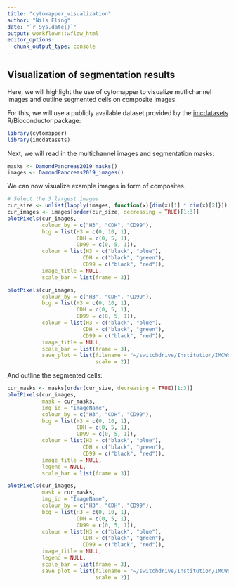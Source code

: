 ```yaml
---
title: "cytomapper_visualization"
author: "Nils Eling"
date: "`r Sys.date()`"
output: workflowr::wflow_html
editor_options:
  chunk_output_type: console
---
```


## Visualization of segmentation results 

Here, we will highlight the use of cytomapper to visualize mutlichannel 
images and outline segmented cells on composite images.

For this, we will use a publicly available dataset provided by the 
[imcdatasets](https://bioconductor.org/packages/release/data/experiment/html/imcdatasets.html) 
R/Bioconductor package:

```r
library(cytomapper)
library(imcdatasets)
```

Next, we will read in the multichannel images and segmentation masks:

```r
masks <- DamondPancreas2019_masks()
images <- DamondPancreas2019_images()
```

We can now visualize example images in form of composites.

```r
# Select the 3 largest images
cur_size <- unlist(lapply(images, function(x){dim(x)[1] * dim(x)[2]}))
cur_images <- images[order(cur_size, decreasing = TRUE)[1:3]]
plotPixels(cur_images, 
           colour_by = c("H3", "CDH", "CD99"), 
           bcg = list(H3 = c(0, 10, 1),
                      CDH = c(0, 5, 1),
                      CD99 = c(0, 5, 1)),
           colour = list(H3 = c("black", "blue"),
                        CDH = c("black", "green"),
                        CD99 = c("black", "red")),
           image_title = NULL,
           scale_bar = list(frame = 3))

plotPixels(cur_images, 
           colour_by = c("H3", "CDH", "CD99"), 
           bcg = list(H3 = c(0, 10, 1),
                      CDH = c(0, 5, 1),
                      CD99 = c(0, 5, 1)),
           colour = list(H3 = c("black", "blue"),
                        CDH = c("black", "green"),
                        CD99 = c("black", "red")),
           image_title = NULL,
           scale_bar = list(frame = 3),
           save_plot = list(filename = "~/switchdrive/Institution/IMCWorkflow/biorxiv_submission/Figures/Figure_3/composite.png",
                            scale = 2))
```

And outline the segmented cells:

```r
cur_masks <- masks[order(cur_size, decreasing = TRUE)[1:3]]
plotPixels(cur_images, 
           mask = cur_masks,
           img_id = "ImageName",
           colour_by = c("H3", "CDH", "CD99"), 
           bcg = list(H3 = c(0, 10, 1),
                      CDH = c(0, 5, 1),
                      CD99 = c(0, 5, 1)),
           colour = list(H3 = c("black", "blue"),
                        CDH = c("black", "green"),
                        CD99 = c("black", "red")),
           image_title = NULL,
           legend = NULL,
           scale_bar = list(frame = 3))

plotPixels(cur_images, 
           mask = cur_masks,
           img_id = "ImageName",
           colour_by = c("H3", "CDH", "CD99"), 
           bcg = list(H3 = c(0, 10, 1),
                      CDH = c(0, 5, 1),
                      CD99 = c(0, 5, 1)),
           colour = list(H3 = c("black", "blue"),
                        CDH = c("black", "green"),
                        CD99 = c("black", "red")),
           image_title = NULL,
           legend = NULL,
           scale_bar = list(frame = 3),
           save_plot = list(filename = "~/switchdrive/Institution/IMCWorkflow/biorxiv_submission/Figures/Figure_3/composite_masks.png",
                            scale = 2))
```

